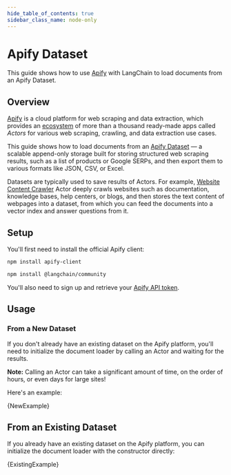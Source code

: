 ```yaml
---
hide_table_of_contents: true
sidebar_class_name: node-only
---
```


# Apify Dataset

This guide shows how to use [Apify](https://apify.com) with LangChain to load documents from an Apify Dataset.

## Overview

[Apify](https://apify.com) is a cloud platform for web scraping and data extraction,
which provides an [ecosystem](https://apify.com/store) of more than a thousand
ready-made apps called _Actors_ for various web scraping, crawling, and data extraction use cases.

This guide shows how to load documents
from an [Apify Dataset](https://docs.apify.com/platform/storage/dataset) — a scalable append-only
storage built for storing structured web scraping results,
such as a list of products or Google SERPs, and then export them to various
formats like JSON, CSV, or Excel.

Datasets are typically used to save results of Actors.
For example, [Website Content Crawler](https://apify.com/apify/website-content-crawler) Actor
deeply crawls websites such as documentation, knowledge bases, help centers, or blogs,
and then stores the text content of webpages into a dataset,
from which you can feed the documents into a vector index and answer questions from it.

## Setup

You'll first need to install the official Apify client:

```bash npm2yarn
npm install apify-client
```


<IntegrationInstallTooltip></IntegrationInstallTooltip>

```bash npm2yarn
npm install @langchain/community
```

You'll also need to sign up and retrieve your [Apify API token](https://console.apify.com/account/integrations).

## Usage

### From a New Dataset

If you don't already have an existing dataset on the Apify platform, you'll need to initialize the document loader by calling an Actor and waiting for the results.

**Note:** Calling an Actor can take a significant amount of time, on the order of hours, or even days for large sites!

Here's an example:


<CodeBlock language="typescript">{NewExample}</CodeBlock>

## From an Existing Dataset

If you already have an existing dataset on the Apify platform, you can initialize the document loader with the constructor directly:


<CodeBlock language="typescript">{ExistingExample}</CodeBlock>
